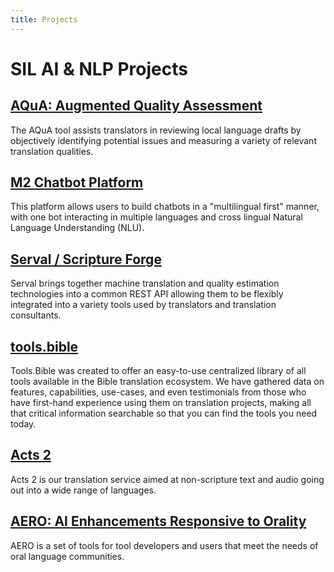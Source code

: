 ```yaml
---
title: Projects
---
```


# SIL AI & NLP Projects

## [AQuA: Augmented Quality Assessment](projects/AQuA)

The AQuA tool assists translators in reviewing local language drafts by objectively 
identifying potential issues and measuring a variety of relevant translation qualities.

## [M2 Chatbot Platform](projects/chat)

This platform allows users to build chatbots in a "multilingual first" manner, with one bot interacting in 
multiple languages and cross lingual Natural Language Understanding (NLU).

## [Serval / Scripture Forge](projects/serval)

Serval brings together machine translation and quality estimation technologies into a common REST API 
allowing them to be flexibly integrated into a variety tools used by translators and translation consultants.

## [tools.bible](projects/bible-tools)

Tools.Bible was created to offer an easy-to-use centralized library of all tools available in the Bible translation 
ecosystem. We have gathered data on features, capabilities, use-cases, and even testimonials from those who have 
first-hand experience using them on translation projects, making all that critical information searchable so that 
you can find the tools you need today.

## [Acts 2](projects/acts2)

Acts 2 is our translation service aimed at non-scripture text and audio going out into a wide range of languages.

## [AERO: AI Enhancements Responsive to Orality](projects/AERO)

AERO is a set of tools for tool developers and users that meet the needs of oral language communities.

